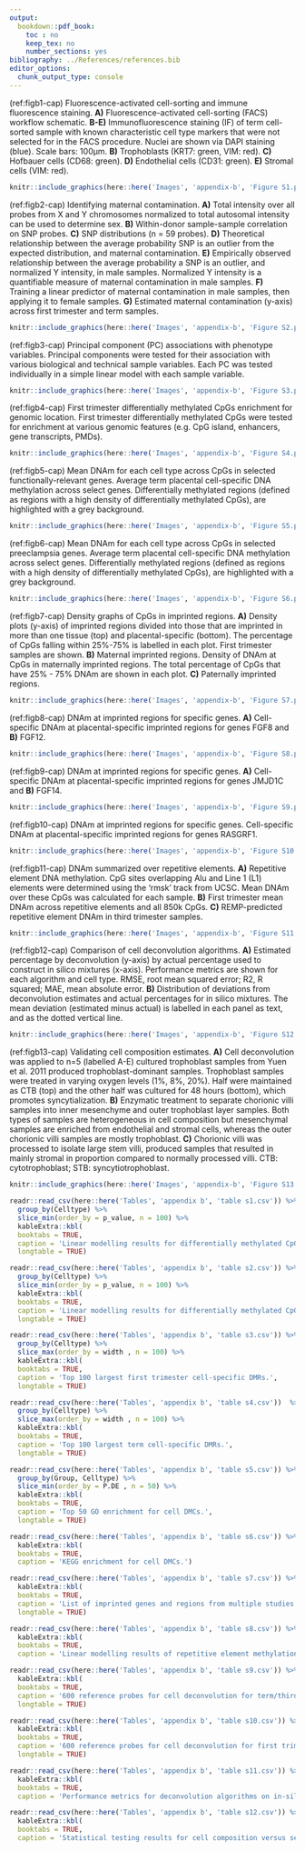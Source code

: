 ```yaml
---
output:
  bookdown::pdf_book:
    toc : no
    keep_tex: no
    number_sections: yes
bibliography: ../References/references.bib
editor_options: 
  chunk_output_type: console
---
```


(ref:figb1-cap) Fluorescence-activated cell-sorting and immune fluorescence staining. **A)** Fluorescence-activated cell-sorting (FACS) workflow schematic. **B-E)** Immunofluorescence staining (IF) of term cell-sorted sample with known characteristic cell type markers that were not selected for in the FACS procedure. Nuclei are shown via DAPI staining (blue). Scale bars: 100µm. **B)** Trophoblasts (KRT7: green, VIM: red). **C)** Hofbauer cells (CD68: green). **D)** Endothelial cells (CD31: green). **E)** Stromal cells (VIM: red).

```r
knitr::include_graphics(here::here('Images', 'appendix-b', 'Figure S1.pdf'))
```

(ref:figb2-cap) Identifying maternal contamination. **A)** Total intensity over all probes from X and Y chromosomes normalized to total autosomal intensity can be used to determine sex.  **B)** Within-donor sample-sample correlation on SNP probes. **C)** SNP distributions (n = 59 probes). **D)** Theoretical relationship between the average probability SNP is an outlier from the expected distribution, and maternal contamination. **E)** Empirically observed relationship between the average probability a SNP is an outlier, and normalized Y intensity, in male samples. Normalized Y intensity is a quantifiable measure of maternal contamination in male samples. **F)** Training a linear predictor of maternal contamination in male samples, then applying it to female samples. **G)** Estimated maternal contamination (y-axis) across first trimester and term samples. 

```r
knitr::include_graphics(here::here('Images', 'appendix-b', 'Figure S2.pdf'))
```

(ref:figb3-cap) Principal component (PC) associations with phenotype variables. Principal components were tested for their association with various biological and technical sample variables. Each PC was tested individually in a simple linear model with each sample variable.

```r
knitr::include_graphics(here::here('Images', 'appendix-b', 'Figure S3.pdf'))
```

(ref:figb4-cap) First trimester differentially methylated CpGs enrichment for genomic location. First trimester differentially methylated CpGs were tested for enrichment at various genomic features (e.g. CpG island, enhancers, gene transcripts, PMDs).

```r
knitr::include_graphics(here::here('Images', 'appendix-b', 'Figure S4.pdf'))
```

(ref:figb5-cap) Mean DNAm for each cell type across CpGs in selected functionally-relevant genes. Average term placental cell-specific DNA methylation across select genes. Differentially methylated regions (defined as regions with a high density of differentially methylated CpGs), are highlighted with a grey background.

```r
knitr::include_graphics(here::here('Images', 'appendix-b', 'Figure S5.pdf'))
```

(ref:figb6-cap) Mean DNAm for each cell type across CpGs in selected preeclampsia genes. Average term placental cell-specific DNA methylation across select genes. Differentially methylated regions (defined as regions with a high density of differentially methylated CpGs), are highlighted with a grey background.

```r
knitr::include_graphics(here::here('Images', 'appendix-b', 'Figure S6.pdf'))
```

(ref:figb7-cap) Density graphs of CpGs in imprinted regions. **A)** Density plots (y-axis) of imprinted regions divided into those that are imprinted in more than one tissue (top) and placental-specific (bottom). The percentage of CpGs falling within 25%-75% is labelled in each plot. First trimester samples are shown. **B)** Maternal imprinted regions. Density of DNAm at CpGs in maternally imprinted regions. The total percentage of CpGs that have 25% - 75% DNAm are shown in each plot. **C)** Paternally imprinted regions.

```r
knitr::include_graphics(here::here('Images', 'appendix-b', 'Figure S7.pdf'))
```

(ref:figb8-cap) DNAm at imprinted regions for specific genes. **A)** Cell-specific DNAm at placental-specific imprinted regions for genes FGF8 and **B)** FGF12.


```r
knitr::include_graphics(here::here('Images', 'appendix-b', 'Figure S8.pdf'))
```

(ref:figb9-cap) DNAm at imprinted regions for specific genes. **A)** Cell-specific DNAm at placental-specific imprinted regions for genes JMJD1C and **B)** FGF14.

```r
knitr::include_graphics(here::here('Images', 'appendix-b', 'Figure S9.pdf'))
```

(ref:figb10-cap) DNAm at imprinted regions for specific genes. Cell-specific DNAm at placental-specific imprinted regions for genes RASGRF1.

```r
knitr::include_graphics(here::here('Images', 'appendix-b', 'Figure S10.pdf'))
```

(ref:figb11-cap) DNAm summarized over repetitive elements. **A)** Repetitive element DNA methylation. CpG sites overlapping Alu and Line 1 (L1) elements were determined using the ‘rmsk’ track from UCSC. Mean DNAm over these CpGs was calculated for each sample. **B)** First trimester mean DNAm across repetitive elements and all 850k CpGs. **C)** REMP-predicted repetitive element DNAm in third trimester samples.

```r
knitr::include_graphics(here::here('Images', 'appendix-b', 'Figure S11.pdf'))
```

(ref:figb12-cap) Comparison of cell deconvolution algorithms. **A)** Estimated percentage by deconvolution (y-axis) by actual percentage used to construct in silico mixtures (x-axis). Performance metrics are shown for each algorithm and cell type. RMSE, root mean squared error; R2, R squared; MAE, mean absolute error. **B)** Distribution of deviations from deconvolution estimates and actual percentages for in silico mixtures. The mean deviation (estimated minus actual) is labelled in each panel as text, and as the dotted vertical line.

```r
knitr::include_graphics(here::here('Images', 'appendix-b', 'Figure S12.pdf'))
```

(ref:figb13-cap) Validating cell composition estimates. **A)** Cell deconvolution was applied to n=5 (labelled A-E) cultured trophoblast samples from Yuen et al. 2011 produced trophoblast-dominant samples. Trophoblast samples were treated in varying oxygen levels (1%, 8%, 20%). Half were maintained as CTB (top) and the other half was cultured for 48 hours (bottom), which promotes syncytialization. **B)** Enzymatic treatment to separate chorionic villi samples into inner mesenchyme and outer trophoblast layer samples. Both types of samples are heterogeneous in cell composition but mesenchymal samples are enriched from endothelial and stromal cells, whereas the outer chorionic villi samples are mostly trophoblast. **C)** Chorionic villi was processed to isolate large stem villi, produced samples that resulted in mainly stromal in proportion compared to normally processed villi. CTB: cytotrophoblast; STB: syncytiotrophoblast.

```r
knitr::include_graphics(here::here('Images', 'appendix-b', 'Figure S13.pdf'))
```

<!----- Tables---->

\captionsetup{width=6.5in}
\renewcommand{\arraystretch}{0.5}

```r
readr::read_csv(here::here('Tables', 'appendix b', 'table s1.csv')) %>%
  group_by(Celltype) %>%
  slice_min(order_by = p_value, n = 100) %>%
  kableExtra::kbl(
  booktabs = TRUE,
  caption = 'Linear modelling results for differentially methylated CpGs between first trimester cell types. Top 100 CpGs ranked by p value are shown.',
  longtable = TRUE)
```

\captionsetup{width=6.5in}

```r
readr::read_csv(here::here('Tables', 'appendix b', 'table s2.csv')) %>%
  group_by(Celltype) %>%
  slice_min(order_by = p_value, n = 100) %>%
  kableExtra::kbl(
  booktabs = TRUE,
  caption = 'Linear modelling results for differentially methylated CpGs between term cell types. Top 100 CpGs ranked by p value are shown.',
  longtable = TRUE)
```

\captionsetup{width=6.5in}

```r
readr::read_csv(here::here('Tables', 'appendix b', 'table s3.csv')) %>%
  group_by(Celltype) %>%
  slice_max(order_by = width , n = 100) %>%
  kableExtra::kbl(
  booktabs = TRUE,
  caption = 'Top 100 largest first trimester cell-specific DMRs.',
  longtable = TRUE)
```

\captionsetup{width=6.5in}

```r
readr::read_csv(here::here('Tables', 'appendix b', 'table s4.csv'))  %>%
  group_by(Celltype) %>%
  slice_max(order_by = width , n = 100) %>%
  kableExtra::kbl(
  booktabs = TRUE,
  caption = 'Top 100 largest term cell-specific DMRs.',
  longtable = TRUE)
```

\captionsetup{width=6.5in}

```r
readr::read_csv(here::here('Tables', 'appendix b', 'table s5.csv')) %>%
  group_by(Group, Celltype) %>%
  slice_min(order_by = P.DE , n = 50) %>%
  kableExtra::kbl(
  booktabs = TRUE,
  caption = 'Top 50 GO enrichment for cell DMCs.',
  longtable = TRUE)
```

\captionsetup{width=6.5in}

```r
readr::read_csv(here::here('Tables', 'appendix b', 'table s6.csv')) %>%
  kableExtra::kbl(
  booktabs = TRUE,
  caption = 'KEGG enrichment for cell DMCs.')
```

\captionsetup{width=6.5in}

```r
readr::read_csv(here::here('Tables', 'appendix b', 'table s7.csv')) %>%
  kableExtra::kbl(
  booktabs = TRUE,
  caption = 'List of imprinted genes and regions from multiple studies.',
  longtable = TRUE)
```

\captionsetup{width=6.5in}

```r
readr::read_csv(here::here('Tables', 'appendix b', 'table s8.csv')) %>%
  kableExtra::kbl(
  booktabs = TRUE,
  caption = 'Linear modelling results of repetitive element methylation and cell type.')
```

\captionsetup{width=6.5in}

```r
readr::read_csv(here::here('Tables', 'appendix b', 'table s9.csv')) %>%
  kableExtra::kbl(
  booktabs = TRUE,
  caption = '600 reference probes for cell deconvolution for term/third trimester.',
  longtable = TRUE)
```

\captionsetup{width=6.5in}

```r
readr::read_csv(here::here('Tables', 'appendix b', 'table s10.csv')) %>%
  kableExtra::kbl(
  booktabs = TRUE,
  caption = '600 reference probes for cell deconvolution for first trimester.',
  longtable = TRUE)
```

\captionsetup{width=6.5in}

```r
readr::read_csv(here::here('Tables', 'appendix b', 'table s11.csv')) %>%
  kableExtra::kbl(
  booktabs = TRUE,
  caption = 'Performance metrics for deconvolution algorithms on in-silico mixtures.')
```

\captionsetup{width=6.5in}

```r
readr::read_csv(here::here('Tables', 'appendix b', 'table s12.csv')) %>%
  kableExtra::kbl(
  booktabs = TRUE,
  caption = 'Statistical testing results for cell composition versus sex, ethnicity, and gestational age. Each cell type proportion was tested against each sample variable.')
```
